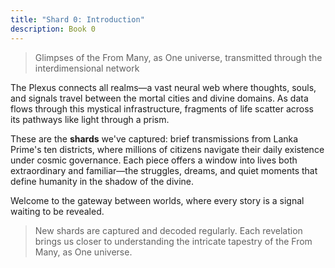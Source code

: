 ```yaml
---
title: "Shard 0: Introduction"
description: Book 0
---
```


> Glimpses of the From Many, as One universe, transmitted through the interdimensional network

The Plexus connects all realms—a vast neural web where thoughts, souls, and signals travel between the mortal cities and divine domains. As data flows through this mystical infrastructure, fragments of life scatter across its pathways like light through a prism.

These are the **shards** we've captured: brief transmissions from Lanka Prime's ten districts, where millions of citizens navigate their daily existence under cosmic governance. Each piece offers a window into lives both extraordinary and familiar—the struggles, dreams, and quiet moments that define humanity in the shadow of the divine.

Welcome to the gateway between worlds, where every story is a signal waiting to be revealed.

> New shards are captured and decoded regularly. Each revelation brings us closer to understanding the intricate tapestry of the From Many, as One universe.


<div className="flex justify-center">
  <ShardButtons 
    shardNumber={0} 
    shardTitle="Introduction"
  />
</div>